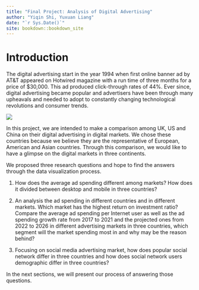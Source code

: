 ```yaml
--- 
title: "Final Project: Analysis of Digital Advertising"
author: "Yiqin Shi, Yuxuan Liang"
date: "`r Sys.Date()`"
site: bookdown::bookdown_site
---
```


# Introduction

The digital advertising start in the year 1994 when first online banner ad by AT&T appeared on Hotwired magazine with a run time of three months for a price of $30,000. This ad produced click-through rates of 44%. Ever since, digital advertising became popular and advertisers have been through many upheavals and needed to adopt to constantly changing technological revolutions and consumer trends. 

![](first ad.gif)

In this project, we are intended to make a comparison among UK, US and China on their digital advertising in digital markets. We chose these countries because we believe they are the representative of European, American and Asian countries. Through this comparison, we would like to have a glimpse on the digital markets in three continents.

We proposed three research questions and hope to find the answers through the data visualization process.

1. How does the average ad spending different among markets? How does it divided between desktop and mobile in three countries?

2. An analysis the ad spending in different countries and in different markets. Which market has the highest return on investment ratio? Compare the average ad spending per Internet user as well as the ad spending growth rate from 2017 to 2021 and the projected ones from 2022 to 2026 in different advertising markets in three countries, which segment will the market spending most in and why may be the reason behind?

3. Focusing on social media advertising market, how does popular social network differ in three countries and how does social network users demographic differ in three countries?

In the next sections, we will present our process of answering those questions.





